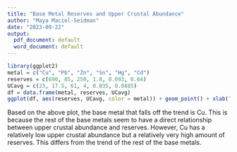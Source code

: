 ---
title: "Base Metal Reserves and Upper Crustal Abundance"
author: "Maya Maciel-Seidman"
date: "2023-09-22"
output:
  pdf_document: default
  word_document: default
---

```{r}
library(ggplot2)
metal = c("Cu", "Pb", "Zn", "Sn", "Hg", "Cd")
reserves = c(690, 85, 250, 1.8, 0.093, 0.64)
UCavg = c(23, 17.5, 61, 4, 0.035, 0.0885)
df = data.frame(metal, reserves, UCavg)
ggplot(df, aes(reserves, UCavg, color = metal)) + geom_point() + xlab("Reserves (MMT)") + ylab("UC Avg (ppm)") + ggtitle("Upper Crustal Abundance vs. Base Metal Reserves")

```

Based on the above plot, the base metal that falls off the trend is Cu. This is because the rest of the base metals seem to have a direct relationship between upper crustal abundance and reserves. However, Cu has a relatively low upper crustal abundance but a relatively very high amount of reserves. This differs from the trend of the rest of the base metals.
